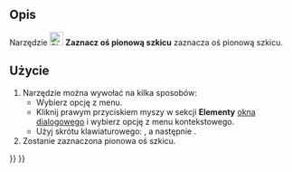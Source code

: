 <languages/>

{{Docnav/pl
|[[Sketcher_SelectHorizontalAxis/pl|Wybierz oś poziomą]]
|[[Sketcher_Translate/pl|Przekształcenie szyku]]
|[[Sketcher_Workbench/pl|środowisko pracy Szkicownik]]
|IconL=Sketcher_SelectHorizontalAxis.svg‎
|IconR=Sketcher_Translate.svg
|IconC=Workbench_Sketcher.svg
}}

{{GuiCommand/pl
|Name=Sketcher SelectVerticalAxis
|Name/pl=Szkicownik: Wybierz oś pionową
|MenuLocation=Szkic → Narzędzia szkicownika → Wybierz oś pionową
|Workbenches=[[Sketcher_Workbench/pl|Szkicownik]]
|Shortcut={{KEY|Z}} {{KEY|V}}
|Version=0.15
}}

<span id="Description"></span>
==Opis==

Narzędzie [[Image:Sketcher_SelectVerticalAxis.svg|24px]] '''Zaznacz oś pionową szkicu''' zaznacza oś pionową szkicu.

<span id="Usage"></span>
==Użycie==

# Narzędzie można wywołać na kilka sposobów:
#* Wybierz opcję {{MenuCommand|Szkic → Narzędzia szkicownika → [[File:Sketcher_SelectVerticalAxis.png|16px]] Wybierz oś pionową}} z menu.
#* Kliknij prawym przyciskiem myszy w sekcji '''Elementy''' [[Sketcher_Dialog/pl|okna  dialogowego]] i wybierz opcję {{MenuCommand|[[Image:Sketcher_SelectVerticalAxis.svg|16px]] Wybierz oś pionową}} z menu kontekstowego.
#* Użyj skrótu klawiaturowego: {{KEY|Z}}, a następnie {{KEY|H}}.
# Zostanie zaznaczona pionowa oś szkicu.


{{Docnav/pl
|[[Sketcher_SelectHorizontalAxis/pl|Wybierz oś poziomą]]
|[[Sketcher_Translate/pl|Przekształcenie szyku]]
|[[Sketcher_Workbench/pl|środowisko pracy Szkicownik]]
|IconL=Sketcher_SelectHorizontalAxis.svg‎
|IconR=Sketcher_Translate.svg
|IconC=Workbench_Sketcher.svg
}}

{{Sketcher_Tools_navi{{#translation:}}}}
{{Userdocnavi{{#translation:}}}}